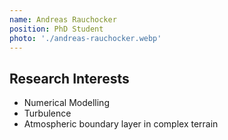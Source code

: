 ```yaml
---
name: Andreas Rauchocker
position: PhD Student
photo: './andreas-rauchocker.webp'
---
```


## Research Interests

-   Numerical Modelling
-   Turbulence
-   Atmospheric boundary layer in complex terrain
